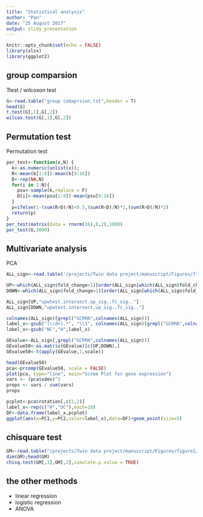 ```yaml
---
title: "Statistical analysis"
author: "Pan"
date: "25 August 2017"
output: slidy_presentation
---
```


```r
knitr::opts_chunk$set(echo = FALSE)
library(xlsx)
library(ggplot2)
```

## group comparsion

Ttest / wilcoxon test
```r
G<-read.table("group comaprsion.txt",header = T)
head(G)
t.test(G[,1],G[,2])
wilcox.test(G[,1],G[,2])
```

## Permutation test

Permutation test
```r
per_test<-function(x,N) {
  k<-as.numeric(unlist(x));
  R<-mean(k[1:8])-mean(k[9:16])
  D<-rep(NA,N)
  for(i in 1:N){
    psu<-sample(k,replace = F)
    D[i]<-mean(psu[1:8])-mean(psu[9:16])
  }
  p=ifelse(1-(sum(R>D)/N)<0.5,(sum(R<D)/N)*2,(sum(R>D)/N)*2)
  return(p)
}
per_test(matrix(data = rnorm(16),8,2),1000)
per_test(G,1000)
```

## Multivariate analysis

PCA
```r
ALL_sign<-read.table('/projects/Twin data project/manuscript/Figures/figure1/significant gene express.txt',sep="\t",header=T)

UP<-which(ALL_sign$fold_change<1)[order(ALL_sign[which(ALL_sign$fold_change<1),"upwtest.intersect.up_sig..fc_sig.."])[1:25]]
DOWN<-which(ALL_sign$fold_change>1)[order(ALL_sign[which(ALL_sign$fold_change>1),"upwtest.intersect.up_sig..fc_sig.."])[1:25]]

ALL_sign[UP,"upwtest.intersect.up_sig..fc_sig.."]
ALL_sign[DOWN,"upwtest.intersect.up_sig..fc_sig.."]

colnames(ALL_sign)[grepl("GCRMA",colnames(ALL_sign))]
label_x<-gsub("(\\d+).*", "\\1", colnames(ALL_sign)[grepl("GCRMA",colnames(ALL_sign))])
label_x<-gsub("NC","H",label_x)

GEvalue<-ALL_sign[,grepl("GCRMA",colnames(ALL_sign))]
GEvalue50<-as.matrix(GEvalue)[c(UP,DOWN),]
GEvalue50<-t(apply(GEvalue,1,scale))
```

```r
head(GEvalue50)
pca<-prcomp(GEvalue50, scale = FALSE)
plot(pca, type="line", main="Scree Plot for gene expression")
vars <- (pca$sdev)^2
props <- vars / sum(vars)    
props

pcplot<-pca$rotation[,c(1,2)]
label_x<-rep(c("H","UC"),each=10)
DF<-data.frame(label_x,pcplot)
ggplot(aes(x=PC1,y=PC2,color=label_x),data=DF)+geom_point(size=5)
```

## chisquare test
```r
GM<-read.table("/projects/Twin data project/manuscript/Figures/figure2/bacteria_table_uc.txt",header=T,row.names = 1)
dim(GM);head(GM)
chisq.test(GM[,1],GM[,2],simulate.p.value = TRUE)
```

## the other methods

- linear regression
- logistic regression
- ANOVA